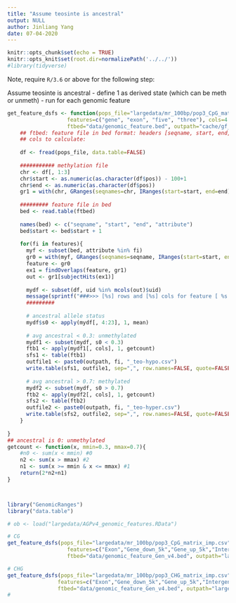 ```yaml
---
title: "Assume teosinte is ancestral"
output: NULL
author: Jinliang Yang
date: 07-04-2020
---
```



```r
knitr::opts_chunk$set(echo = TRUE) 
knitr::opts_knit$set(root.dir=normalizePath('../../')) 
#library(tidyverse)
```


Note, require `R/3.6` or above for the following step:

Assume teosinte is ancestral
- define 1 as derived state (which can be meth or unmeth)
- run for each genomic feature

```r

get_feature_dsfs <- function(pops_file="largedata/mr_100bp/pop3_CpG_matrix_imp.csv",
                   features=c("gene", "exon", "five", "three"), cols=4:54, 
                   ftbed="data/genomic_feature.bed", outpath="cache/gf_sfs_interpop_"){
    ## ftbed: feature file in bed format: headers [seqname, start, end, attribute]
    ## cols to calculate: 
    
    df <- fread(pops_file, data.table=FALSE)
    
    ########### methylation file
    chr <- df[, 1:3]
    chr$start <- as.numeric(as.character(df$pos)) - 100+1
    chr$end <- as.numeric(as.character(df$pos))
    gr1 = with(chr, GRanges(seqnames=chr, IRanges(start=start, end=end), strand="+", uid=uid))
    
    ######### feature file in bed
    bed <- read.table(ftbed)
   
    names(bed) <- c("seqname", "start", "end", "attribute")
    bed$start <- bed$start + 1
     
    for(fi in features){
      myf <- subset(bed, attribute %in% fi)
      gr0 = with(myf, GRanges(seqnames=seqname, IRanges(start=start, end=end), strand="+", geneid=attribute ))
      feature <- gr0
      ex1 = findOverlaps(feature, gr1)
      out <- gr1[subjectHits(ex1)]
    
      mydf <- subset(df, uid %in% mcols(out)$uid)
      message(sprintf("###>>> [%s] rows and [%s] cols for feature [ %s ], sfs...", nrow(mydf), ncol(mydf), fi))
      #########
      
      # ancestral allele status
      mydf$s0 <- apply(mydf[, 4:23], 1, mean)
    
      # avg ancestral < 0.3: unmethylated
      mydf1 <- subset(mydf, s0 < 0.3)
      ftb1 <- apply(mydf1[, cols], 1, getcount)
      sfs1 <- table(ftb1)
      outfile1 <- paste0(outpath, fi, "_teo-hypo.csv")
      write.table(sfs1, outfile1, sep=",", row.names=FALSE, quote=FALSE)
      
      # avg ancestral > 0.7: methylated
      mydf2 <- subset(mydf, s0 > 0.7)
      ftb2 <- apply(mydf2[, cols], 1, getcount)
      sfs2 <- table(ftb2)
      outfile2 <- paste0(outpath, fi, "_teo-hyper.csv")
      write.table(sfs2, outfile2, sep=",", row.names=FALSE, quote=FALSE)
    }
    
}
## ancestral is 0: unmethylated
getcount <- function(x, mmin=0.3, mmax=0.7){
    #n0 <- sum(x < mmin) #0
    n2 <- sum(x > mmax) #2 
    n1 <- sum(x >= mmin & x <= mmax) #1
    return(2*n2+n1)
}



library("GenomicRanges")
library("data.table")

# ob <- load("largedata/AGPv4_genomic_features.RData")

# CG
get_feature_dsfs(pops_file="largedata/mr_100bp/pop3_CpG_matrix_imp.csv",
                   features=c("Exon","Gene_down_5k","Gene_up_5k","Intergenic","Intron","TE"), cols=4:54, 
                   ftbed="data/genomic_feature_Gen_v4.bed", outpath="largedata/revise_ft_sep/dsfs_pop3_gf_CG_")

# CHG  
get_feature_dsfs(pops_file="largedata/mr_100bp/pop3_CHG_matrix_imp.csv",
                features=c("Exon","Gene_down_5k","Gene_up_5k","Intergenic","Intron","TE"), cols=4:54, 
                ftbed="data/genomic_feature_Gen_v4.bed", outpath="largedata/revise_ft_sep/dsfs_pop3_gf_CHG_")
#
```


